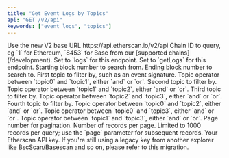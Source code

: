 ```yaml
---
title: "Get Event Logs by Topics"
api: "GET /v2/api"
keywords: ["event logs", "topics"]
---
```



<CreditChip description="Returns event logs in a block range filtered by topics" />

  <ParamField path="v2" type="string" default="v2">
    Use the new V2 base URL https://api.etherscan.io/v2/api
  </ParamField>
  <ParamField query="chainid" type="string" default="1">
    Chain ID to query, eg `1` for Ethereum, `8453` for Base from our [supported chains](/development).
  </ParamField>
  <ParamField query="module" type="string" default="logs">
    Set to `logs` for this endpoint.
  </ParamField>
  <ParamField query="action" type="string" default="getLogs">
    Set to `getLogs` for this endpoint.
  </ParamField>
  <ParamField query="fromBlock" type="integer" default="12878196">
    Starting block number to search from.
  </ParamField>
  <ParamField query="toBlock" type="integer" default="12879196">
    Ending block number to search to.
  </ParamField>
  <ParamField query="topic0" type="string" default="0xddf252ad1be2c89b69c2b068fc378daa952ba7f163c4a11628f55a4df523b3ef">
    First topic to filter by, such as an event signature.
  </ParamField>
  <ParamField query="topic0_1_opr" type="string" default="and">
    Topic operator between `topic0` and `topic1`, either `and` or `or`.
  </ParamField>
  <ParamField query="topic1" type="string" default="0x0000000000000000000000000000000000000000000000000000000000000000">
    Second topic to filter by.
  </ParamField>
  <ParamField query="topic1_2_opr" type="string" default="and">
    Topic operator between `topic1` and `topic2`, either `and` or `or`.
  </ParamField>
  <ParamField query="topic2" type="string" default="0x000000000000000000000000c45a4b3b698f21f88687548e7f5a80df8b99d93d">
    Third topic to filter by.
  </ParamField>
  <ParamField query="topic2_3_opr" type="string" default="and">
    Topic operator between `topic2` and `topic3`, either `and` or `or`.
  </ParamField>
  <ParamField query="topic3" type="string" default="0x00000000000000000000000000000000000000000000000000000000000000b5">
    Fourth topic to filter by.
  </ParamField>
  <ParamField query="topic0_2_opr" type="string" default="and">
    Topic operator between `topic0` and `topic2`, either `and` or `or`.
  </ParamField>
  <ParamField query="topic0_3_opr" type="string" default="and">
    Topic operator between `topic0` and `topic3`, either `and` or `or`.
  </ParamField>
  <ParamField query="topic1_3_opr" type="string" default="and">
    Topic operator between `topic1` and `topic3`, either `and` or `or`.
  </ParamField>
  <ParamField query="page" type="integer" default="1">
    Page number for pagination.
  </ParamField>
  <ParamField query="offset" type="integer" default="1000">
    Number of records per page. Limited to 1000 records per query; use the `page` parameter for subsequent records.
  </ParamField>
  <ParamField query="apikey" type="string">
    Your Etherscan API key. If you're still using a legacy key from another explorer like BscScan/Basescan and so on, please refer to this migration.
  </ParamField>
